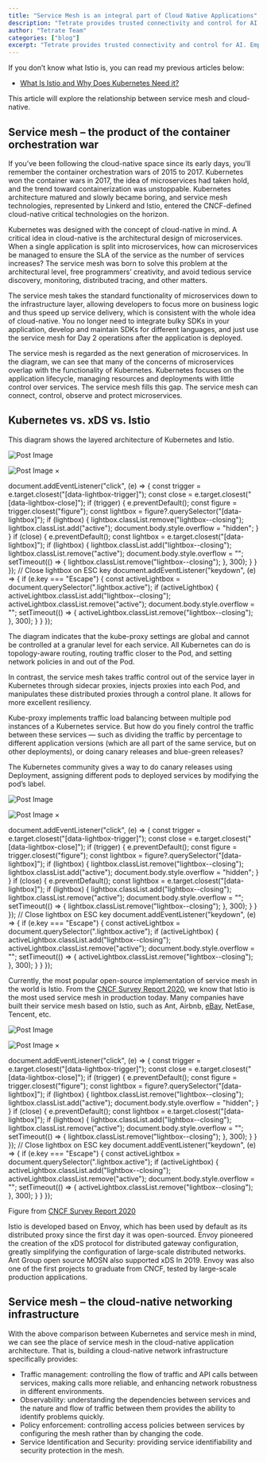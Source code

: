 ```yaml
---
title: "Service Mesh is an integral part of Cloud Native Applications"
description: "Tetrate provides trusted connectivity and control for AI. Empower developers while safeguarding the business. Built atop the proven Envoy proxy & Envoy AI Gateway."
author: "Tetrate Team"
categories: ["blog"]
excerpt: "Tetrate provides trusted connectivity and control for AI. Empower developers while safeguarding the business. Built atop the proven Envoy proxy & Envoy AI Gateway."
---
```


If you don’t know what Istio is, you can read my previous articles below:

*   [What Is Istio and Why Does Kubernetes Need it?](/blog/what-is-istio-and-why-does-kubernetes-need-it/)

This article will explore the relationship between service mesh and cloud-native.

## [](#service-mesh--the-product-of-the-container-orchestration-war)**Service mesh – the product of the container orchestration war**

If you’ve been following the cloud-native space since its early days, you’ll remember the container orchestration wars of 2015 to 2017. Kubernetes won the container wars in 2017, the idea of microservices had taken hold, and the trend toward containerization was unstoppable. Kubernetes architecture matured and slowly became boring, and service mesh technologies, represented by Linkerd and Istio, entered the CNCF-defined cloud-native critical technologies on the horizon.

Kubernetes was designed with the concept of cloud-native in mind. A critical idea in cloud-native is the architectural design of microservices. When a single application is split into microservices, how can microservices be managed to ensure the SLA of the service as the number of services increases? The service mesh was born to solve this problem at the architectural level, free programmers’ creativity, and avoid tedious service discovery, monitoring, distributed tracing, and other matters.

The service mesh takes the standard functionality of microservices down to the infrastructure layer, allowing developers to focus more on business logic and thus speed up service delivery, which is consistent with the whole idea of cloud-native. You no longer need to integrate bulky SDKs in your application, develop and maintain SDKs for different languages, and just use the service mesh for Day 2 operations after the application is deployed.

The service mesh is regarded as the next generation of microservices. In the diagram, we can see that many of the concerns of microservices overlap with the functionality of Kubernetes. Kubernetes focuses on the application lifecycle, managing resources and deployments with little control over services. The service mesh fills this gap. The service mesh can connect, control, observe and protect microservices.

## [](#kubernetes-vs-xds-vs-istio)**Kubernetes vs. xDS vs. Istio**

This diagram shows the layered architecture of Kubernetes and Istio.

![Post Image](/.netlify/images?url=_astro%2F008i3skNly1gxdhnnh4lxj31820p0gps-1024x581.DoLZ0b_A.jpg&w=1024&h=581&q=100)

![Post Image](/.netlify/images?url=_astro%2F008i3skNly1gxdhnnh4lxj31820p0gps-1024x581.DoLZ0b_A.jpg&w=1024&h=581&q=100) ×

document.addEventListener("click", (e) => { const trigger = e.target.closest("\[data-lightbox-trigger\]"); const close = e.target.closest("\[data-lightbox-close\]"); if (trigger) { e.preventDefault(); const figure = trigger.closest("figure"); const lightbox = figure?.querySelector("\[data-lightbox\]"); if (lightbox) { lightbox.classList.remove("lightbox--closing"); lightbox.classList.add("active"); document.body.style.overflow = "hidden"; } } if (close) { e.preventDefault(); const lightbox = e.target.closest("\[data-lightbox\]"); if (lightbox) { lightbox.classList.add("lightbox--closing"); lightbox.classList.remove("active"); document.body.style.overflow = ""; setTimeout(() => { lightbox.classList.remove("lightbox--closing"); }, 300); } } }); // Close lightbox on ESC key document.addEventListener("keydown", (e) => { if (e.key === "Escape") { const activeLightbox = document.querySelector(".lightbox.active"); if (activeLightbox) { activeLightbox.classList.add("lightbox--closing"); activeLightbox.classList.remove("active"); document.body.style.overflow = ""; setTimeout(() => { activeLightbox.classList.remove("lightbox--closing"); }, 300); } } });

The diagram indicates that the kube-proxy settings are global and cannot be controlled at a granular level for each service. All Kubernetes can do is topology-aware routing, routing traffic closer to the Pod, and setting network policies in and out of the Pod.

In contrast, the service mesh takes traffic control out of the service layer in Kubernetes through sidecar proxies, injects proxies into each Pod, and manipulates these distributed proxies through a control plane. It allows for more excellent resiliency.

Kube-proxy implements traffic load balancing between multiple pod instances of a Kubernetes service. But how do you finely control the traffic between these services — such as dividing the traffic by percentage to different application versions (which are all part of the same service, but on other deployments), or doing canary releases and blue-green releases?

The Kubernetes community gives a way to do canary releases using Deployment, assigning different pods to deployed services by modifying the pod’s label.

![Post Image](/.netlify/images?url=_astro%2Fenvoy-arch-1024x741.6RsqH7Eg.jpg&w=1024&h=741&q=100)

![Post Image](/.netlify/images?url=_astro%2Fenvoy-arch-1024x741.6RsqH7Eg.jpg&w=1024&h=741&q=100) ×

document.addEventListener("click", (e) => { const trigger = e.target.closest("\[data-lightbox-trigger\]"); const close = e.target.closest("\[data-lightbox-close\]"); if (trigger) { e.preventDefault(); const figure = trigger.closest("figure"); const lightbox = figure?.querySelector("\[data-lightbox\]"); if (lightbox) { lightbox.classList.remove("lightbox--closing"); lightbox.classList.add("active"); document.body.style.overflow = "hidden"; } } if (close) { e.preventDefault(); const lightbox = e.target.closest("\[data-lightbox\]"); if (lightbox) { lightbox.classList.add("lightbox--closing"); lightbox.classList.remove("active"); document.body.style.overflow = ""; setTimeout(() => { lightbox.classList.remove("lightbox--closing"); }, 300); } } }); // Close lightbox on ESC key document.addEventListener("keydown", (e) => { if (e.key === "Escape") { const activeLightbox = document.querySelector(".lightbox.active"); if (activeLightbox) { activeLightbox.classList.add("lightbox--closing"); activeLightbox.classList.remove("active"); document.body.style.overflow = ""; setTimeout(() => { activeLightbox.classList.remove("lightbox--closing"); }, 300); } } });

Currently, the most popular open-source implementation of service mesh in the world is Istio. From the [CNCF Survey Report 2020](https://www.cncf.io/wp-content/uploads/2020/11/CNCF_Survey_Report_2020.pdf), we know that Istio is the most used service mesh in production today. Many companies have built their service mesh based on Istio, such as Ant, Airbnb, [eBay](/blog/istio-traffic-management-ebay-industry/), NetEase, Tencent, etc.

![Post Image](/.netlify/images?url=_astro%2Fcncf-survey-1024x592.CtxoygiU.png&w=1024&h=592&q=100)

![Post Image](/.netlify/images?url=_astro%2Fcncf-survey-1024x592.CtxoygiU.png&w=1024&h=592&q=100) ×

document.addEventListener("click", (e) => { const trigger = e.target.closest("\[data-lightbox-trigger\]"); const close = e.target.closest("\[data-lightbox-close\]"); if (trigger) { e.preventDefault(); const figure = trigger.closest("figure"); const lightbox = figure?.querySelector("\[data-lightbox\]"); if (lightbox) { lightbox.classList.remove("lightbox--closing"); lightbox.classList.add("active"); document.body.style.overflow = "hidden"; } } if (close) { e.preventDefault(); const lightbox = e.target.closest("\[data-lightbox\]"); if (lightbox) { lightbox.classList.add("lightbox--closing"); lightbox.classList.remove("active"); document.body.style.overflow = ""; setTimeout(() => { lightbox.classList.remove("lightbox--closing"); }, 300); } } }); // Close lightbox on ESC key document.addEventListener("keydown", (e) => { if (e.key === "Escape") { const activeLightbox = document.querySelector(".lightbox.active"); if (activeLightbox) { activeLightbox.classList.add("lightbox--closing"); activeLightbox.classList.remove("active"); document.body.style.overflow = ""; setTimeout(() => { activeLightbox.classList.remove("lightbox--closing"); }, 300); } } });

Figure from [CNCF Survey Report 2020](https://www.cncf.io/wp-content/uploads/2020/11/CNCF_Survey_Report_2020.pdf)

Istio is developed based on Envoy, which has been used by default as its distributed proxy since the first day it was open-sourced. Envoy pioneered the creation of the xDS protocol for distributed gateway configuration, greatly simplifying the configuration of large-scale distributed networks. Ant Group open source MOSN also supported xDS In 2019. Envoy was also one of the first projects to graduate from CNCF, tested by large-scale production applications.

## [](#service-mesh--the-cloud-native-networking-infrastructure)**Service mesh – the cloud-native networking infrastructure**

With the above comparison between Kubernetes and service mesh in mind, we can see the place of service mesh in the cloud-native application architecture. That is, building a cloud-native network infrastructure specifically provides:

*   Traffic management: controlling the flow of traffic and API calls between services, making calls more reliable, and enhancing network robustness in different environments.
*   Observability: understanding the dependencies between services and the nature and flow of traffic between them provides the ability to identify problems quickly.
*   Policy enforcement: controlling access policies between services by configuring the mesh rather than by changing the code.
*   Service Identification and Security: providing service identifiability and security protection in the mesh.